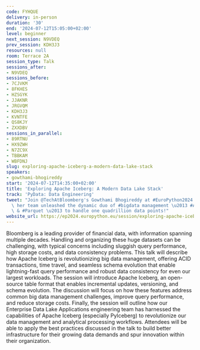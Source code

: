 ```yaml
---
code: FYHQUE
delivery: in-person
duration: '30'
end: '2024-07-12T15:05:00+02:00'
level: beginner
next_session: N9VDEQ
prev_session: KDH3J3
resources: null
room: Terrace 2A
session_type: Talk
sessions_after:
- N9VDEQ
sessions_before:
- 7CJVKM
- 8FKHES
- HZSGYK
- JJAKNR
- JRGVQM
- KDH3J3
- KVNTFE
- QS8KJY
- ZXXDBV
sessions_in_parallel:
- 89RTNU
- HX9ZWH
- N7ZC9X
- TBBKAM
- WBFDNJ
slug: exploring-apache-iceberg-a-modern-data-lake-stack
speakers:
- gowthami-bhogireddy
start: '2024-07-12T14:35:00+02:00'
title: 'Exploring Apache Iceberg: A Modern Data Lake Stack'
track: 'PyData: Data Engineering'
tweet: "Join @TechAtBloomberg's Gowthami Bhogireddy at #EuroPython2024 to learn how\
  \ her team unleashed the dynamic duo of #bigdata management \u2013 #ApacheIceberg\
  \ & #Parquet \u2013 to handle one quadrillion data points!"
website_url: https://ep2024.europython.eu/session/exploring-apache-iceberg-a-modern-data-lake-stack
---
```


Bloomberg is a leading provider of financial data, with information spanning multiple decades. Handling and organizing these huge datasets can be challenging, with typical concerns including sluggish query performance, high storage costs, and data consistency problems.
This talk will describe how Apache Iceberg is revolutionizing big data management, offering ACID transactions, time travel, and seamless schema evolution that enable lightning-fast query performance and robust data consistency for even our largest workloads.
The session will introduce Apache Iceberg, an open-source table format that enables incremental updates, versioning, and schema evolution. The discussion will focus on how these features address common big data management challenges, improve query performance, and reduce storage costs. Finally, the session will outline how our Enterprise Data Lake Applications engineering team has harnessed the capabilities of Apache Iceberg (especially PyIceberg) to revolutionize our data management and analytical processing workflows.
Attendees will be able to apply the best practices discussed in the talk to build better infrastructure for their growing data demands and spur innovation within their organization.
